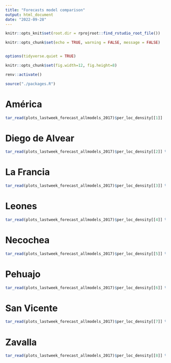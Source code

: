 ```yaml
---
title: "Forecasts model comparison"
output: html_document
date: "2022-09-28"
---
```


```r

knitr::opts_knit$set(root.dir = rprojroot::find_rstudio_root_file())

knitr::opts_chunk$set(echo = TRUE, warning = FALSE, message = FALSE)


options(tidyverse.quiet = TRUE)

knitr::opts_chunk$set(fig.width=12, fig.height=8) 


```


```r

renv::activate()

source("./packages.R")

```

# América

```r

tar_read(plots_lastweek_forecast_allmodels_2017)$per_loc_density[[1]]
```

# Diego de Alvear

```r

tar_read(plots_lastweek_forecast_allmodels_2017)$per_loc_density[[2]] %>% ggplotly
```

# La Francia

```r

tar_read(plots_lastweek_forecast_allmodels_2017)$per_loc_density[[3]] %>% ggplotly
```

# Leones

```r

tar_read(plots_lastweek_forecast_allmodels_2017)$per_loc_density[[4]] %>% ggplotly
```

# Necochea

```r

tar_read(plots_lastweek_forecast_allmodels_2017)$per_loc_density[[5]] %>% ggplotly
```

# Pehuajo

```r

tar_read(plots_lastweek_forecast_allmodels_2017)$per_loc_density[[6]] %>% ggplotly
```

# San Vicente

```r

tar_read(plots_lastweek_forecast_allmodels_2017)$per_loc_density[[7]] %>% ggplotly
```

# Zavalla

```r

tar_read(plots_lastweek_forecast_allmodels_2017)$per_loc_density[[8]] %>% ggplotly
```
